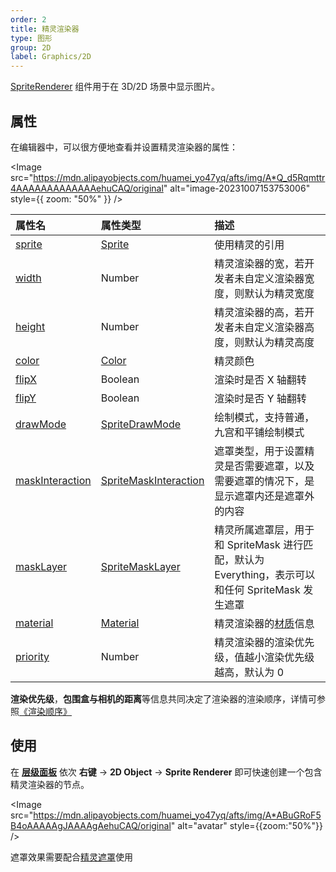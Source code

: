 ```yaml
---
order: 2
title: 精灵渲染器
type: 图形
group: 2D
label: Graphics/2D
---
```


[SpriteRenderer](/apis/core/#SpriteRenderer) 组件用于在 3D/2D 场景中显示图片。

## 属性

在编辑器中，可以很方便地查看并设置精灵渲染器的属性：

<Image src="https://mdn.alipayobjects.com/huamei_yo47yq/afts/img/A*Q_d5Rqmttr4AAAAAAAAAAAAAehuCAQ/original" alt="image-20231007153753006" style={{ zoom: "50%" }} />

| 属性名                                                       | 属性类型                                                  | 描述                                                                                              |
| :----------------------------------------------------------- | :-------------------------------------------------------- | :------------------------------------------------------------------------------------------------ |
| [sprite](/apis/core/#SpriteRenderer-sprite)                   | [Sprite](/apis/core/#Sprite)                               | 使用精灵的引用                                                                                    |
| [width](/apis/core/#SpriteRenderer-width)                     | Number                                                    | 精灵渲染器的宽，若开发者未自定义渲染器宽度，则默认为精灵宽度                                      |
| [height](/apis/core/#SpriteRenderer-height)                   | Number                                                    | 精灵渲染器的高，若开发者未自定义渲染器高度，则默认为精灵高度                                      |
| [color](/apis/core/#SpriteRenderer-color)                     | [Color](/apis/math/#Color)                                 | 精灵颜色                                                                                          |
| [flipX](/apis/core/#SpriteRenderer-flipX)                     | Boolean                                                   | 渲染时是否 X 轴翻转                                                                               |
| [flipY](/apis/core/#SpriteRenderer-flipY)                     | Boolean                                                   | 渲染时是否 Y 轴翻转                                                                               |
| [drawMode](/apis/core/#SpriteRenderer-drawMode)               | [SpriteDrawMode](/apis/core/#SpriteDrawMode)               | 绘制模式，支持普通，九宫和平铺绘制模式                                                            |
| [maskInteraction](/apis/core/#SpriteRenderer-maskInteraction) | [SpriteMaskInteraction](/apis/core/#SpriteMaskInteraction) | 遮罩类型，用于设置精灵是否需要遮罩，以及需要遮罩的情况下，是显示遮罩内还是遮罩外的内容            |
| [maskLayer](/apis/core/#SpriteRenderer-maskLayer)             | [SpriteMaskLayer](/apis/core/#SpriteMaskLayer)             | 精灵所属遮罩层，用于和 SpriteMask 进行匹配，默认为 Everything，表示可以和任何 SpriteMask 发生遮罩 |
| [material](/apis/core/#SpriteRenderer-setMaterial)            | [Material](/apis/core/#Material)                           |精灵渲染器的[材质](/docs/graphics/material/material/)信息 |
| [priority](/apis/core/#SpriteRenderer-priority)               | Number                                                    | 精灵渲染器的渲染优先级，值越小渲染优先级越高，默认为 0 |

<Callout type="info">**渲染优先级**，**包围盒与相机的距离**等信息共同决定了渲染器的渲染顺序，详情可参照[《渲染顺序》](/docs/graphics/renderer/order/)</Callout>

## 使用

在 **[层级面板](/docs/interface/hierarchy)** 依次 **右键** -> **2D Object** -> **Sprite Renderer** 即可快速创建一个包含精灵渲染器的节点。

<Image src="https://mdn.alipayobjects.com/huamei_yo47yq/afts/img/A*ABuGRoF5B4oAAAAAgJAAAAgAehuCAQ/original" alt="avatar" style={{zoom:"50%"}} />

<Callout type="info">遮罩效果需要配合[精灵遮罩](/docs/graphics/2D/spriteMask/)使用</Callout>
